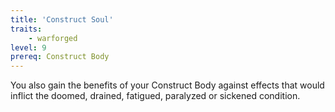 ```yaml
---
title: 'Construct Soul'
traits:
    - warforged
level: 9
prereq: Construct Body
---
```


You also gain the benefits of your Construct Body against effects that would inflict the doomed, drained, fatigued, paralyzed or sickened condition.